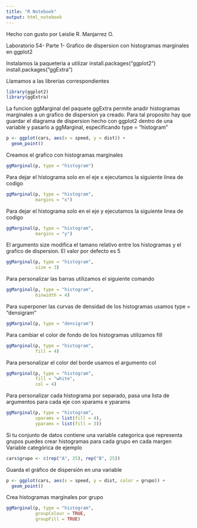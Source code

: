 ```yaml
---
title: "R Notebook"
output: html_notebook
---
```


Hecho con gusto por Leislie R. Manjarrez O.

Laboratorio 54- Parte 1- Grafico de dispersion con histogramas marginales en ggplot2

Instalamos la paqueteria a utilizar
install.packages("ggplot2")
install.packages("ggExtra")

Llamamos a las librerias correspondientes
```r
library(ggplot2)
library(ggExtra)
```

La funcion ggMarginal del paquete ggExtra permite anadir histogramas marginales a un grafico de dispersion ya creado. 
Para tal proposito hay que guardar el diagrama de dispersion hecho con ggplot2 dentro de una variable y pasarlo a ggMarginal, especificando type = "histogram"
```r
p <- ggplot(cars, aes(x = speed, y = dist)) +
  geom_point()
```

Creamos el grafico con histogramas marginales
```r
ggMarginal(p, type = "histogram") 
```

Para dejar el histograma solo en el eje x ejecutamos la siguiente linea de codigo
```r
ggMarginal(p, type = "histogram", 
           margins = "x")
```

Para dejar el histograma solo en el eje y ejecutamos la siguiente linea de codigo
```r
ggMarginal(p, type = "histogram", 
           margins = "y")
```

El argumento size modifica el tamano relativo entre los histogramas y el grafico de dispersion. 
El valor por defecto es 5
```r
ggMarginal(p, type = "histogram", 
           size = 3)
```

Para personalizar las barras utilizamos el siguiente comando
```r
ggMarginal(p, type = "histogram", 
           binwidth = 4)
```

Para superponer las curvas de densidad de los histogramas usamos type = "densigram"
```r
ggMarginal(p, type = "densigram")
```

Para cambiar el color de fondo de los histogramas utilizamos fill
```r
ggMarginal(p, type = "histogram", 
           fill = 4)
```

Para personalizar el color del borde usamos el argumento col
```r
ggMarginal(p, type = "histogram", 
           fill = "white",
           col = 4)
```

Para personalizar cada histograma por separado, pasa una lista de argumentos para cada eje con xparams e yparams
```r
ggMarginal(p, type = "histogram", 
           xparams = list(fill = 4),
           yparams = list(fill = 3))
```

Si tu conjunto de datos contiene una variable categorica que representa grupos puedes crear histogramas para cada grupo en cada margen
Variable categórica de ejemplo
```r
cars$grupo <- c(rep("A", 25), rep("B", 25))
```

Guarda el gráfico de dispersión en una variable
```r
p <- ggplot(cars, aes(x = speed, y = dist, color = grupo)) +
  geom_point()
```

Crea histogramas marginales por grupo
```r
ggMarginal(p, type = "histogram", 
           groupColour = TRUE,
           groupFill = TRUE)
```
